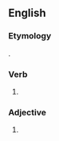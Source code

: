 ==English==

===Etymology===
{{suffix|might|est|lang=en}}.

===Verb===
{{head|en|verb form|cat2=verb simple past forms|cat3=second-person singular forms}}

# {{label|en|archaic}} {{form of|second-person singular simple past|may|lang=en}}

===Adjective===
{{head|en|adjective superlative form}}

# {{label|en|obsolete}} {{en-superlative of|might}}